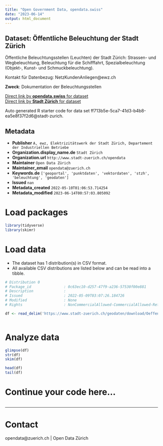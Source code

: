 ```yaml
---
title: "Open Government Data, opendata.swiss"
date: "2023-06-14"
output: html_document
---
```


## Dataset: Öffentliche Beleuchtung der Stadt Zürich

Öffentliche Beleuchtungsstellen (Leuchten) der Stadt Zürich: Strassen- und Wegbeleuchtung, Beleuchtung für die Schifffahrt, Spezialbeleuchtung (Objekt-, Kunst- und Schmuckbeleuchtung).

Kontakt für Datenbezug: NetzKundenAnliegen@ewz.ch

**Zweck**: Dokumentation der Beleuchtungsstellen

[Direct link by **opendata.swiss** for dataset](https://opendata.swiss/de/dataset/offentliche-beleuchtung-der-stadt-zurich)<br>
[Direct link by **Stadt Zürich** for dataset](https://data.stadt-zuerich.ch/dataset/geo_oeffentliche_beleuchtung_der_stadt_zuerich)

Auto generated R starter code for data set ff713b5e-5ca7-41d3-b4b8-ea5e8f37f2d6@stadt-zurich.

## Metadata

- **Publisher** `A, ewz, Elektrizitätswerk der Stadt Zürich, Departement der Industriellen Betriebe`
- **Organization.display_name.de** `Stadt Zürich`
- **Organization.url** `http://www.stadt-zuerich.ch/opendata`
- **Maintainer** `Open Data Zürich`
- **Maintainer_email** `opendata@zuerich.ch`
- **Keywords.de** `['geoportal', 'punktdaten', 'vektordaten', 'stzh', 'beleuchtung', 'geodaten']`
- **Issued** `nan`
- **Metadata_created** `2022-05-10T01:06:53.714254`
- **Metadata_modified** `2023-06-14T00:57:03.805092`


# Load packages

```r

library(tidyverse)
library(skimr)

```

# Load data

-   The dataset has 1 distribution(s) in CSV format.
-   All available CSV distributions are listed below and can be read into a tibble.

```r

# Distribution 0
# Package_id               : 0c63ec10-d257-47f9-a236-57530f00e881
# Description              : 
# Issued                   : 2022-05-09T03:07:26.184726
# Modified                 : None
# Rights                   : NonCommercialAllowed-CommercialAllowed-ReferenceNotRequired

df <- read_delim('https://www.stadt-zuerich.ch/geodaten/download/Oeffentliche_Beleuchtung_der_Stadt_Zuerich?format=10008')



```

# Analyze data

```r

glimpse(df)
str(df)
skim(df)

head(df)
tail(df)

```

# Continue your code here...

```r

```

------------------------------------------------------------------------

# Contact

opendata@zuerich.ch | Open Data Zürich
